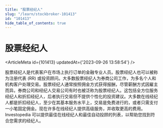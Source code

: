 ```yaml
---
title: "股票经纪人"
slug: "/learn/stockbroker-101413"
id: "101413"
hide_table_of_contents: true
---
```



# 股票经纪人

<ArticleMeta id={101413} updatedAt={'2023-09-26 13:58:54'} />
<div className='border-solid border-b border-t-0 my-4 border-[var(--ifm-color-gray-300)]' />

股票经纪人是代表客户在市场上执行订单的金融专业人员。股票经纪人也可以被称为注册代表 (RR) 或投资顾问。大多数股票经纪人为券商公司工作，为多名个人和机构客户处理交易。股票经纪人通常按照佣金方式获得报酬，尽管薪酬方式因雇主而异。券商公司和经纪人交易公司有时也被泛称为股票经纪人。这包括全方位服务经纪人和折扣经纪人，后者执行交易但不提供个性化的投资建议。大多数在线经纪人都是折扣经纪人，至少在其基本服务水平上，交易是免费进行的，或者只需支付一小笔固定佣金。现在许多在线经纪人提供高级服务，并收取更高的费用。Investopedia 可以提供最佳在线经纪人和最佳自动投顾的列表，以帮助您找到符合您需求的经纪人。
